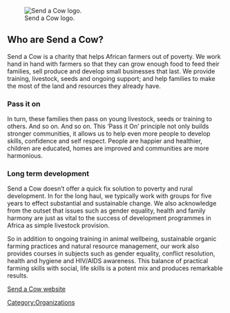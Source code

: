 [[Image:SAC_Sm_72dpi.jpg|Send a Cow logo.]]

==Who are Send a Cow?==

Send a Cow is a charity that helps African farmers out of poverty. We work hand in hand with farmers so that they can grow enough food to feed their families, sell produce and develop small businesses that last. We provide training, livestock, seeds and ongoing support; and help families to make the most of the land and resources they already have.

===Pass it on===

In turn, these families then pass on young livestock, seeds or training to others. And so on. And so on. This ‘Pass it On’ principle not only builds stronger communities, it allows us to help even more people to develop skills, confidence and self respect. People are happier and healthier, children are educated, homes are improved and communities are more harmonious.

===Long term development===

Send a Cow doesn’t offer a quick fix solution to poverty and rural development. In for the long haul, we typically work with groups for five years to effect substantial and sustainable change. We also acknowledge from the outset that issues such as gender equality, health and family harmony are just as vital to the success of development programmes in Africa as simple livestock provision.

So in addition to ongoing training in animal wellbeing, sustainable organic farming practices and natural resource management, our work also provides courses in subjects such as gender equality, conflict resolution, health and hygiene and HIV/AIDS awareness. This balance of practical farming skills with social, life skills is a potent mix and produces remarkable results.

[http://www.sendacow.org.uk Send a Cow website]

{{Send a Cow
| Organization_logo   = [[Image:SAC_Sm_72dpi.jpg Send a Cow logo.]]
| Organization_name   = Send a Cow
| Organization_type   = Charity
| founded_date      = 1988
| founders           = Group of UK dairy farmers
| location          = Bath, UK
| area_served       = 7 African countries
| focus             = We work with women, orphans, child-headed households and people living with HIV/AIDS.
| methods            = Ongoing training in animal wellbeing, sustainable organic farming practices and natural resource management, and social development
| homepage          = http://www.sendacow.org.uk
| partner           = Heifer International
}}
[[Category:Organizations]]
